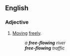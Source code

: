==English==

===Adjective===
{{en-adj|head=[[free]]-[[flow]]ing}}

# [[move|Moving]] [[free]]ly.
#: ''a '''free-flowing''' river''
#: '''''free-flowing''' traffic''